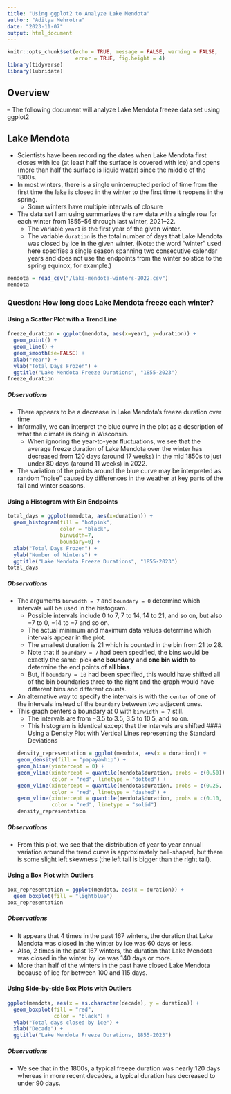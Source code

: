 ```yaml
---
title: "Using ggplot2 to Analyze Lake Mendota"
author: "Aditya Mehrotra"
date: "2023-11-07"
output: html_document
---
```


```r
knitr::opts_chunk$set(echo = TRUE, message = FALSE, warning = FALSE,
                      error = TRUE, fig.height = 4)
library(tidyverse)
library(lubridate)
```

## Overview

-- The following document will analyze Lake Mendota freeze data set using ggplot2

## Lake Mendota

- Scientists have been recording the dates when Lake Mendota first closes with ice (at least half the surface is covered with ice) and opens (more than half the surface is liquid water) since the middle of the 1800s.
- In most winters, there is a single uninterrupted period of time from the first time the lake is closed in the winter to the first time it reopens in the spring.
    - Some winters have multiple intervals of closure
- The data set I am using summarizes the raw data with a single row for each winter from 1855--56 through last winter, 2021--22.
    - The variable `year1` is the first year of the given winter.
    - The variable `duration` is the total number of days that Lake Mendota was closed by ice in the given winter. (Note: the word "winter" used here specifies a single season spanning two consecutive calendar years and does not use the endpoints from the winter solstice to the spring equinox, for example.)
    
```r
mendota = read_csv("/lake-mendota-winters-2022.csv")
mendota
```
    
### Question: How long does Lake Mendota freeze each winter?

#### Using a Scatter Plot with a Trend Line
```r
freeze_duration = ggplot(mendota, aes(x=year1, y=duration)) +
  geom_point() +
  geom_line() +
  geom_smooth(se=FALSE) +
  xlab("Year") +
  ylab("Total Days Frozen") +
  ggtitle("Lake Mendota Freeze Durations", "1855-2023")
freeze_duration
```

##### Observations
- There appears to be a decrease in Lake Mendota's freeze duration over time
- Informally, we can interpret the blue curve in the plot as a description of what the climate is doing in Wisconsin.
  - When ignoring the year-to-year fluctuations, we see that the average freeze duration of Lake Mendota over the winter has decreased from 120 days (around 17 weeks) in the mid 1850s to just under 80 days (around 11 weeks) in 2022.
- The variation of the points around the blue curve may be interpreted as random “noise” caused by differences in the weather at key parts of the fall and winter seasons.

#### Using a Histogram with Bin Endpoints
```r
total_days = ggplot(mendota, aes(x=duration)) +
  geom_histogram(fill = "hotpink",
                 color = "black",
                 binwidth=7,
                 boundary=0) +
  xlab("Total Days Frozen") +
  ylab("Number of Winters") +
  ggtitle("Lake Mendota Freeze Durations", "1855-2023")
total_days
```

##### Observations
- The arguments `binwidth = 7` and `boundary = 0` determine which intervals will be used in the histogram.
    - Possible intervals include 0 to 7, 7 to 14, 14 to 21, and so on, but also $-7$ to 0, $-14$ to $-7$ and so on.
    - The actual minimum and maximum data values determine which intervals appear in the plot.
    - The smallest duration is 21 which is counted in the bin from 21 to 28.
    - Note that if `boundary = 7` had been specified, the bins would be exactly the same: pick **one boundary** and **one bin width** to determine the end points of **all bins**.
    - But, if `boundary = 10` had been specified, this would have shifted all of the bin boundaries three to the right and the graph would have different bins and different counts.
- An alternative way to specify the intervals is with the `center` of one of the intervals instead of the `boundary` between two adjacent ones.
- This graph centers a boundary at 0 with `binwidth = 7` still.
    - The intervals are from $-3.5$ to 3.5, 3.5 to 10.5, and so on.
    - This histogram is identical except that the intervals are shifted
#### Using a Density Plot with Vertical Lines representing the Standard Deviations
```r
density_representation = ggplot(mendota, aes(x = duration)) +
  geom_density(fill = "papayawhip") +
  geom_hline(yintercept = 0) +
  geom_vline(xintercept = quantile(mendota$duration, probs = c(0.50)),
             color = "red", linetype = "dotted") +
  geom_vline(xintercept = quantile(mendota$duration, probs = c(0.25, 0.75)),
             color = "red", linetype = "dashed") +
  geom_vline(xintercept = quantile(mendota$duration, probs = c(0.10, 0.90)),
             color = "red", linetype = "solid")
density_representation
```

##### Observations
- From this plot, we see that the distribution of year to year annual variation around the trend curve is approximately bell-shaped, but there is some slight left skewness (the left tail is bigger than the right tail).

#### Using a Box Plot with Outliers
```r
box_representation = ggplot(mendota, aes(x = duration)) +
  geom_boxplot(fill = "lightblue")
box_representation
```

##### Observations
- It appears that 4 times in the past 167 winters, the duration that Lake Mendota was closed in the winter by ice was 60 days or less.
- Also, 2 times in the past 167 winters, the duration that Lake Mendota was closed in the winter by ice was 140 days or more.
- More than half of the winters in the past have closed Lake Mendota because of ice for between 100 and 115 days.

#### Using Side-by-side Box Plots with Outliers
``` r
ggplot(mendota, aes(x = as.character(decade), y = duration)) +
  geom_boxplot(fill = "red",
               color = "black") +
  ylab("Total days closed by ice") +
  xlab("Decade") +
  ggtitle("Lake Mendota Freeze Durations, 1855-2023")
```

##### Observations
- We see that in the 1800s, a typical freeze duration was nearly 120 days whereas in more recent decades, a typical duration has decreased to under 90 days.
